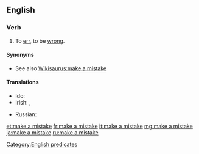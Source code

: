 ==English==

===Verb===
{{head|en|verb|head=[[make]] a [[mistake]]}}

# To [[err]], to be [[wrong]].

====Synonyms====
* See also [[Wikisaurus:make a mistake]]

====Translations====
{{trans-top|to err}}
* Ido: {{t+|io|erorar}}
* Irish: {{t|ga|déan earráid}}, {{t|ga|déan dearmad}}
{{trans-mid}}
* Russian: {{t+|ru|ошибаться|sc=Cyrl}}
{{trans-bottom}}

[[Category:English predicates]]

[[et:make a mistake]]
[[fr:make a mistake]]
[[it:make a mistake]]
[[mg:make a mistake]]
[[ja:make a mistake]]
[[ru:make a mistake]]